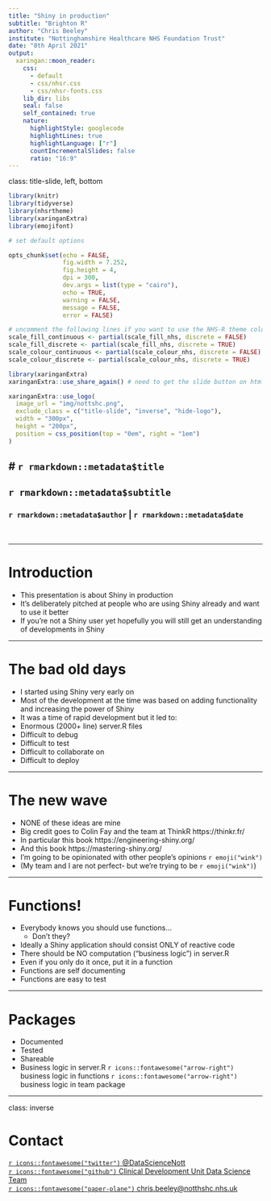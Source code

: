 ```yaml
---
title: "Shiny in production"
subtitle: "Brighton R"
author: "Chris Beeley"
institute: "Nottinghamshire Healthcare NHS Foundation Trust"
date: "8th April 2021"
output:
  xaringan::moon_reader:
    css: 
      - default
      - css/nhsr.css
      - css/nhsr-fonts.css
    lib_dir: libs
    seal: false
    self_contained: true
    nature:
      highlightStyle: googlecode
      highlightLines: true
      highlightLanguage: ["r"]
      countIncrementalSlides: false
      ratio: "16:9"
---
```

class: title-slide, left, bottom

```r

library(knitr)
library(tidyverse)
library(nhsrtheme)
library(xaringanExtra)
library(emojifont)

# set default options

opts_chunk$set(echo = FALSE,
               fig.width = 7.252,
               fig.height = 4,
               dpi = 300,
               dev.args = list(type = "cairo"),
               echo = TRUE,
               warning = FALSE,
               message = FALSE,
               error = FALSE)

# uncomment the following lines if you want to use the NHS-R theme colours by default
scale_fill_continuous <- partial(scale_fill_nhs, discrete = FALSE)
scale_fill_discrete <- partial(scale_fill_nhs, discrete = TRUE)
scale_colour_continuous <- partial(scale_colour_nhs, discrete = FALSE)
scale_colour_discrete <- partial(scale_colour_nhs, discrete = TRUE)

library(xaringanExtra)
xaringanExtra::use_share_again() # need to get the slide button on html view

```

```r

xaringanExtra::use_logo(
  image_url = "img/nottshc.png",
  exclude_class = c("title-slide", "inverse", "hide-logo"),
  width = "300px",
  height = "200px",
  position = css_position(top = "0em", right = "1em")
)

```


# `r rmarkdown::metadata$title`
----
## **`r rmarkdown::metadata$subtitle`**
### `r rmarkdown::metadata$author` | `r rmarkdown::metadata$date`
</br>

---

# Introduction

* This presentation is about Shiny in production
* It’s deliberately pitched at people who are using Shiny already and want to use it better
* If you’re not a Shiny user yet hopefully you will still get an understanding of developments in Shiny

---

# The bad old days

* I started using Shiny very early on
* Most of the development at the time was based on adding functionality and increasing the power of Shiny
* It was a time of rapid development but it led to:
* Enormous (2000+ line) server.R files
* Difficult to debug
* Difficult to test
* Difficult to collaborate on
* Difficult to deploy

---

# The new wave

* NONE of these ideas are mine
* Big credit goes to Colin Fay and the team at ThinkR https://thinkr.fr/
* In particular this book https://engineering-shiny.org/
* And this book https://mastering-shiny.org/ 
* I’m going to be opinionated with other people’s opinions `r emoji("wink")`
* (My team and I are not perfect- but we’re trying to be `r emoji("wink")`)

---

# Functions!

* Everybody knows you should use functions…
    * Don’t they?
* Ideally a Shiny application should consist ONLY of reactive code
* There should be NO computation (“business logic”) in server.R
* Even if you only do it once, put it in a function
* Functions are self documenting
* Functions are easy to test

---

# Packages

* Documented
* Tested
* Shareable
* Business logic in server.R `r icons::fontawesome("arrow-right")` business logic in functions `r icons::fontawesome("arrow-right")` business logic in team package

---

class: inverse

# Contact

[`r icons::fontawesome("twitter")` @DataScienceNott](https://twitter.com/ChrisBeeley)<br/>
[`r icons::fontawesome("github")` Clinical Development Unit Data Science Team](https://github.com/CDU-data-science-team)<br/>
[`r icons::fontawesome("paper-plane")` chris.beeley@notthshc.nhs.uk](mailto:chris.beeley@nottshc.nhs.uk)

